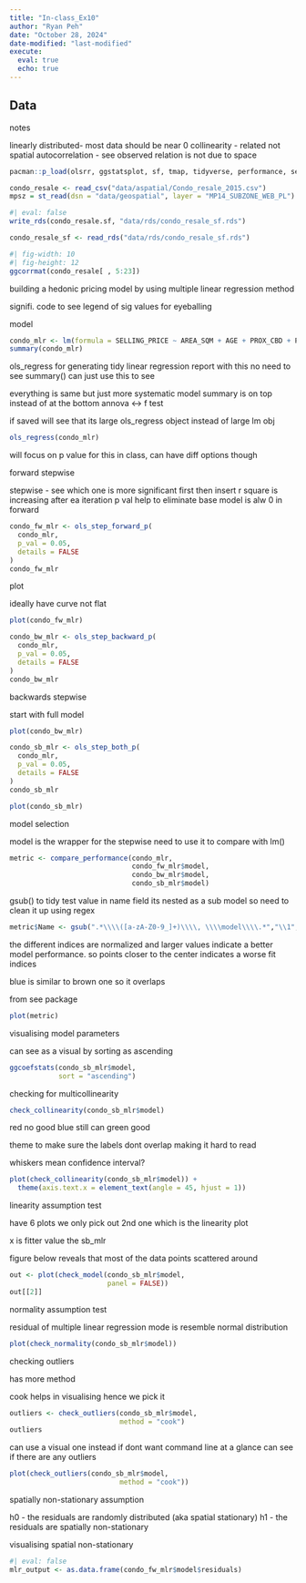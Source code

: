 ---
title: "In-class_Ex10"
author: "Ryan Peh"
date: "October 28, 2024"
date-modified: "last-modified"
execute: 
  eval: true
  echo: true
---

## Data
notes

linearly distributed- most data should be near 0
collinearity - related not
spatial autocorrelation - see observed relation is not due to space

```{r}
pacman::p_load(olsrr, ggstatsplot, sf, tmap, tidyverse, performance, see, sfdep)
```

```{r}
condo_resale <- read_csv("data/aspatial/Condo_resale_2015.csv")
mpsz = st_read(dsn = "data/geospatial", layer = "MP14_SUBZONE_WEB_PL")
```
```{r}
#| eval: false
write_rds(condo_resale.sf, "data/rds/condo_resale_sf.rds")
```

```{r}
condo_resale_sf <- read_rds("data/rds/condo_resale_sf.rds")
```

```{r}
#| fig-width: 10
#| fig-height: 12
ggcorrmat(condo_resale[ , 5:23])
```
building a hedonic pricing model by using multiple linear regression method

signifi. code to see legend of sig values
for eyeballing

model
```{r}
condo_mlr <- lm(formula = SELLING_PRICE ~ AREA_SQM + AGE + PROX_CBD + PROX_CHILDCARE + PROX_ELDERLYCARE + PROX_URA_GROWTH_AREA + PROX_HAWKER_MARKET + PROX_KINDERGARTEN + PROX_MRT + PROX_PARK + PROX_PRIMARY_SCH + PROX_TOP_PRIMARY_SCH + PROX_SHOPPING_MALL + PROX_SUPERMARKET + PROX_BUS_STOP + NO_Of_UNITS + FAMILY_FRIENDLY + FREEHOLD + LEASEHOLD_99YR, data=condo_resale_sf)
summary(condo_mlr)
```

ols_regress for generating tidy linear regression report 
with this no need to see summary()
can just use this to see

everything is same but just more systematic
model summary is on top instead of at the bottom
annova <-> f test

if saved will see that its large ols_regress object instead of large lm obj
```{r}
ols_regress(condo_mlr)
```

will focus on p value for this in class, can have diff options though

forward stepwise

stepwise - see which one is more significant first then insert
r square is increasing after ea iteration
p val help to eliminate
base model is alw 0 in forward
```{r}
condo_fw_mlr <- ols_step_forward_p(
  condo_mlr,
  p_val = 0.05,
  details = FALSE
)
condo_fw_mlr
```
plot

ideally have curve not flat

```{r}
plot(condo_fw_mlr)
```

```{r}
condo_bw_mlr <- ols_step_backward_p(
  condo_mlr,
  p_val = 0.05,
  details = FALSE
)
condo_bw_mlr
```

backwards stepwise

start with full model
```{r}
plot(condo_bw_mlr)
```


```{r}
condo_sb_mlr <- ols_step_both_p(
  condo_mlr,
  p_val = 0.05,
  details = FALSE
)
condo_sb_mlr
```


```{r}
plot(condo_sb_mlr)
```

model selection

model is the wrapper for the stepwise
need to use it to compare with lm()
```{r}
metric <- compare_performance(condo_mlr,
                              condo_fw_mlr$model,
                              condo_bw_mlr$model,
                              condo_sb_mlr$model)
```

gsub() to tidy test value in name field
its nested as a sub model so need to clean it up using regex
```{r}
metric$Name <- gsub(".*\\\\([a-zA-Z0-9_]+)\\\\, \\\\model\\\\.*","\\1", metric$Name)
```

the different indices are normalized and larger values indicate a better model performance. so points closer to the center indicates a worse fit indices

blue is similar to brown one so it overlaps

from see package
```{r}
plot(metric)
```

visualising model parameters

can see as a visual by sorting as ascending
```{r}
ggcoefstats(condo_sb_mlr$model,
            sort = "ascending")
```

checking for multicollinearity
```{r}
check_collinearity(condo_sb_mlr$model)
```
red no good blue still can green good

theme to make sure the labels dont overlap making it hard to read

whiskers mean confidence interval?
```{r}
plot(check_collinearity(condo_sb_mlr$model)) + 
  theme(axis.text.x = element_text(angle = 45, hjust = 1))
```
linearity assumption test

have 6 plots we only pick out 2nd one which is the linearity plot

x is fitter value the sb_mlr

figure below reveals that most of the data points scattered around 
```{r}
out <- plot(check_model(condo_sb_mlr$model,
                        panel = FALSE))
out[[2]]
```
normality assumption test

residual of multiple linear regression mode is resemble normal distribution

```{r}
plot(check_normality(condo_sb_mlr$model))
```
checking outliers

has more method

cook helps in visualising hence we pick it
```{r}
outliers <- check_outliers(condo_sb_mlr$model,
                           method = "cook")
outliers
```

can use a visual one instead if dont want command line 
at a glance can see if there are any outliers

```{r}
plot(check_outliers(condo_sb_mlr$model,
                           method = "cook"))
```
spatially non-stationary assumption

h0 - the residuals are randomly distributed (aka spatial stationary)
h1 - the residuals are spatially non-stationary

visualising spatial non-stationary
```{r}
#| eval: false
mlr_output <- as.data.frame(condo_fw_mlr$model$residuals)
```

```{r}

```

```{r}

```

```{r}

```

```{r}

```

